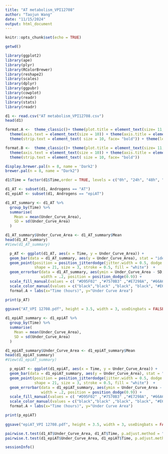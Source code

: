 ---
title: "AT metabolism_VPI12708"
author: "Taojun Wang"
date: "11/15/2024"
output: html_document
---

```{r setup, include=FALSE}
knitr::opts_chunk$set(echo = TRUE)
```

```{r}
getwd()
```

```{r warning=FALSE}

library(ggplot2)
library(ape)
library(plyr)
library(RColorBrewer)
library(reshape2)
library(scales)
library(dplyr)
library(ggpubr) 
library(cowplot) 
library(readr)
library(stats)
library(readr)
```

```{r}
d1 <- read.csv("AT metabolism_VPI12708.csv") 
head(d1)
```

```{r}
format.A <-  theme_classic()+ theme(plot.title = element_text(size= 11, hjust=0.5, face="bold"))+ 
  theme(axis.text = element_text(size = 10)) + theme(axis.title = element_text(size = 10, face="bold")) + 
  theme(strip.text = element_text( size = 10, face= "bold")) + theme(legend.position = "none")

format.B <-  theme_classic()+ theme(plot.title = element_text(size= 11, hjust=0.5, face="bold"))+ 
  theme(axis.text = element_text(size = 10)) + theme(axis.title = element_text(size = 10, face="bold")) + 
  theme(strip.text = element_text( size = 10, face= "bold"))  
```

```{r}
display.brewer.pal(n = 8, name = 'Dark2')
brewer.pal(n = 8, name = "Dark2")
```

```{r}
d1$Time = factor(d1$Time,order = TRUE, levels = c("0h", "24h", "48h", "72h"))
```

```{r}
d1_AT <- subset(d1, Androgens == "AT")
d1_epiAT <- subset(d1, Androgens == "epiAT")
```

```{r}
d1_AT_summary <- d1_AT %>%
  group_by(Time) %>%
  summarise(
    Mean = mean(Under_Curve_Area),
    SD = sd(Under_Curve_Area)
  )

d1_AT_summary$Under_Curve_Area <- d1_AT_summary$Mean
head(d1_AT_summary)
#View(d1_AT_summary)

```

```{r}

  p_AT <- ggplot(d1_AT, aes(x = Time, y = Under_Curve_Area)) +
  geom_bar(data = d1_AT_summary, aes(y = Under_Curve_Area), stat = "identity", position = position_dodge(),color="black") +
  geom_point(position = position_jitterdodge(jitter.width = 0.5, dodge.width = 0.9), aes(color = Time), 
             shape = 21, size = 3, stroke = 0.5, fill = "white")  + 
  geom_errorbar(data = d1_AT_summary, aes(ymin = Under_Curve_Area - SD, ymax = Under_Curve_Area + SD), 
                width = .2, position = position_dodge(0.9)) + 
  scale_fill_manual(values = c( "#D95F02" ,"#7570B3" ,"#E7298A", "#66A61E", "#E6AB02", "#A6761D", "#666666","#1B9E77")) + 
  scale_color_manual(values = c("black","black" ,"black", "black", "#E6AB02", "#A6761D", "#666666","#1B9E77")) + ylim(0,50000) + 
  format.A + labs(x="Time (hours)", y="Under Curve Area")

print(p_AT)
   
ggsave("AT_VPI 12708.pdf", height = 3.5, width = 3, useDingbats = FALSE)

```

```{r}
d1_epiAT_summary <- d1_epiAT %>%
  group_by(Time) %>%
  summarise(
    Mean = mean(Under_Curve_Area),
    SD = sd(Under_Curve_Area)
  )

d1_epiAT_summary$Under_Curve_Area <- d1_epiAT_summary$Mean
head(d1_epiAT_summary)
#View(d1_epiAT_summary)

```

```{r}

  p_epiAT <- ggplot(d1_epiAT, aes(x = Time, y = Under_Curve_Area)) +
  geom_bar(data = d1_epiAT_summary, aes(y = Under_Curve_Area), stat = "identity", position = position_dodge(),color="black") +
  geom_point(position = position_jitterdodge(jitter.width = 0.5, dodge.width = 0.9), aes(color = Time), 
             shape = 21, size = 3, stroke = 0.5, fill = "white")  + 
  geom_errorbar(data = d1_epiAT_summary, aes(ymin = Under_Curve_Area - SD, ymax = Under_Curve_Area + SD), 
                width = .2, position = position_dodge(0.9)) + 
  scale_fill_manual(values = c( "#D95F02" ,"#7570B3" ,"#E7298A", "#66A61E", "#E6AB02", "#A6761D", "#666666","#1B9E77")) + 
  scale_color_manual(values = c("black","black" ,"black", "black", "#E6AB02", "#A6761D", "#666666","#1B9E77")) + ylim(0,50000) + 
  format.A + labs(x="Time (hours)", y="Under Curve Area")

print(p_epiAT)
   
ggsave("epiAT_VPI 12708.pdf", height = 3.5, width = 3, useDingbats = FALSE)

```

```{r}

pairwise.t.test(d1_AT$Under_Curve_Area, d1_AT$Time, p.adjust.method = "BH")
pairwise.t.test(d1_epiAT$Under_Curve_Area, d1_epiAT$Time, p.adjust.method = "BH")

```

```{r}
sessionInfo()
```


